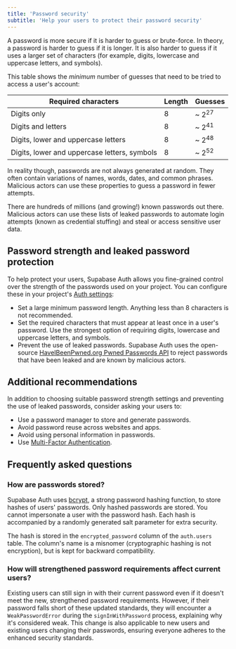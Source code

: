 ```yaml
---
title: 'Password security'
subtitle: 'Help your users to protect their password security'
---
```


A password is more secure if it is harder to guess or brute-force. In theory, a password is harder to guess if it is longer. It is also harder to guess if it uses a larger set of characters (for example, digits, lowercase and uppercase letters, and symbols).

This table shows the _minimum_ number of guesses that need to be tried to access a user's account:

| Required characters                          | Length | Guesses          |
| -------------------------------------------- | ------ | ---------------- |
| Digits only                                  | 8      | ~ 2<sup>27</sup> |
| Digits and letters                           | 8      | ~ 2<sup>41</sup> |
| Digits, lower and uppercase letters          | 8      | ~ 2<sup>48</sup> |
| Digits, lower and uppercase letters, symbols | 8      | ~ 2<sup>52</sup> |

In reality though, passwords are not always generated at random. They often contain variations of names, words, dates, and common phrases. Malicious actors can use these properties to guess a password in fewer attempts.

There are hundreds of millions (and growing!) known passwords out there. Malicious actors can use these lists of leaked passwords to automate login attempts (known as credential stuffing) and steal or access sensitive user data.

## Password strength and leaked password protection

To help protect your users, Supabase Auth allows you fine-grained control over the strength of the passwords used on your project. You can configure these in your project's [Auth settings](/dashboard/project/_/auth/providers?provider=Email):

- Set a large minimum password length. Anything less than 8 characters is not recommended.
- Set the required characters that must appear at least once in a user's password. Use the strongest option of requiring digits, lowercase and uppercase letters, and symbols.
- Prevent the use of leaked passwords. Supabase Auth uses the open-source [HaveIBeenPwned.org Pwned Passwords API](https://haveibeenpwned.com/Passwords) to reject passwords that have been leaked and are known by malicious actors.

## Additional recommendations

In addition to choosing suitable password strength settings and preventing the use of leaked passwords, consider asking your users to:

- Use a password manager to store and generate passwords.
- Avoid password reuse across websites and apps.
- Avoid using personal information in passwords.
- Use [Multi-Factor Authentication](/docs/guides/auth/auth-mfa).

## Frequently asked questions

### How are passwords stored?

Supabase Auth uses [bcrypt](https://en.wikipedia.org/wiki/Bcrypt), a strong password hashing function, to store hashes of users' passwords. Only hashed passwords are stored. You cannot impersonate a user with the password hash. Each hash is accompanied by a randomly generated salt parameter for extra security.

The hash is stored in the `encrypted_password` column of the `auth.users` table. The column's name is a misnomer (cryptographic hashing is not encryption), but is kept for backward compatibility.

### How will strengthened password requirements affect current users?

Existing users can still sign in with their current password even if it doesn't meet the new, strengthened password requirements. However, if their password falls short of these updated standards, they will encounter a `WeakPasswordError` during the `signInWithPassword` process, explaining why it's considered weak. This change is also applicable to new users and existing users changing their passwords, ensuring everyone adheres to the enhanced security standards.
